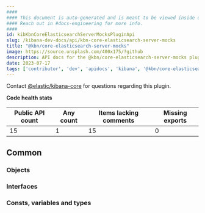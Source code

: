 ```yaml
---
####
#### This document is auto-generated and is meant to be viewed inside our experimental, new docs system.
#### Reach out in #docs-engineering for more info.
####
id: kibKbnCoreElasticsearchServerMocksPluginApi
slug: /kibana-dev-docs/api/kbn-core-elasticsearch-server-mocks
title: "@kbn/core-elasticsearch-server-mocks"
image: https://source.unsplash.com/400x175/?github
description: API docs for the @kbn/core-elasticsearch-server-mocks plugin
date: 2023-07-17
tags: ['contributor', 'dev', 'apidocs', 'kibana', '@kbn/core-elasticsearch-server-mocks']
---
```




Contact [@elastic/kibana-core](https://github.com/orgs/elastic/teams/kibana-core) for questions regarding this plugin.

**Code health stats**

| Public API count  | Any count | Items lacking comments | Missing exports |
|-------------------|-----------|------------------------|-----------------|
| 15 | 1 | 15 | 0 |

## Common

### Objects
<DocDefinitionList data={kbnCoreElasticsearchServerMocksObj.common.objects}/>

### Interfaces
<DocDefinitionList data={kbnCoreElasticsearchServerMocksObj.common.interfaces}/>

### Consts, variables and types
<DocDefinitionList data={kbnCoreElasticsearchServerMocksObj.common.misc}/>

